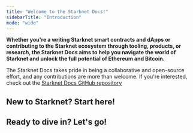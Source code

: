```yaml
---
title: "Welcome to the Starknet Docs!"
sidebarTitle: "Introduction"
mode: "wide"
---
```


**Whether you're a writing Starknet smart contracts and dApps or contributing to the Starknet ecosystem through tooling, products, or research, the Starknet Docs aims to help you navigate the world of Starknet and unlock the full potential of Ethereum and Bitcoin.**

<Note>The Starknet Docs takes pride in being a collaborative and open-source effort, and any contributions are more than welcome. If you're interested, check out the [Starknet Docs GitHub repository](https://github.com/starknet-io/starknet-docs)</Note>

## <Icon icon="baby-carriage" size={30} />  New to Starknet? Start here!

<Columns cols={2}>
<Card
  title="What is Starknet?"
  icon="circle-question"
  href="https://www.starknet.io/what-is-starknet/"
  cta="Get to know the most performant L2 ZK Rollup"
>
</Card>
<Card
  title="What is Cairo?"
  icon="circle-question"
  href="https://www.starknet.io/cairo-book/ch00-00-introduction.html"
  cta="Unpack Starknet's innovative smart contract language"
>
</Card>
</Columns>

## <Icon icon="mask-snorkel" size={30} />  Ready to dive in? Let's go!
<Columns cols={2}>
<Card
  title="Quickstart"
  icon="rocket"
  href="/guides/quickstart/environment-setup"
  cta="Take the first steps in your Starknet journey"
>
</Card>
<Card
  title="Ecosystem"
  icon="earth-americas"
  href="/ecosystem/tools"
  cta="Explore Starknet's vast developer landscape"
>
</Card>
</Columns>
<Columns cols={2}>
<Card
  title="Concepts & Components"
  icon="puzzle-piece"
  href="/architecture/overview"
  cta="Break down Starknet's unique design and features"
>
</Card>
<Card
  title="Resources & References"
  icon="books"
  href="/references/chain-info"
  cta="Browse through Starknet's chain info, API, and more"
>
</Card>
</Columns>
